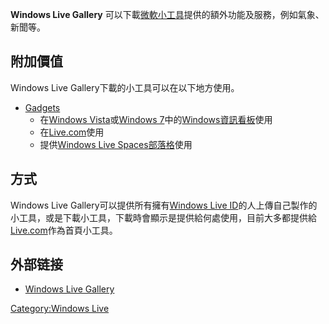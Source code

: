 {{Infobox Software|
|name = <!-- 注释出：[[File:Wlorb.png|20px]] --> Windows Live Gallery 
|logo = [[File:Windows_Live_Gallery_logo.png|center]]
|screenshot = [[File:Windows_Live_Gallery.PNG|250px]]
|caption = Windows Live Gallery首頁
|developer = [[Microsoft|Microsoft]]
|latest_release_version = 13.0.1180.0516
|latest_release_date = 2008年6月15日
|latest_preview_version = 
|latest_preview_date = 
|operating_system = 
|genre = 附加元件、小工具
|license = 
|website = [http://gallery.live.com http://gallery.live.com]
}}
'''Windows Live Gallery''' 可以下載[[微軟小工具|微軟小工具]]提供的額外功能及服務，例如氣象、新聞等。

== 附加價值 ==
Windows Live Gallery下載的小工具可以在以下地方使用。
*  [[Microsoft_Gadgets|Gadgets]]
** 在[[Windows_Vista|Windows Vista]]或[[Windows_7|Windows 7]]中的[[Windows資訊看板|Windows資訊看板]]使用
** 在[[Live.com|Live.com]]使用
** 提供[[Windows_Live_Spaces|Windows Live Spaces]][[部落格|部落格]]使用

== 方式 ==
Windows Live Gallery可以提供所有擁有[[Windows_Live_ID|Windows Live ID]]的人上傳自己製作的小工具，或是下載小工具，下載時會顯示是提供給何處使用，目前大多都提供給[[Live.com|Live.com]]作為首頁小工具。

== 外部链接 ==
*[http://gallery.live.com/ Windows Live Gallery] {{Wayback|url=http://gallery.live.com/ |date=20110929061413 }}

{{Windows Live}}
{{microsoft-stub}}

[[Category:Windows_Live|Category:Windows Live]]